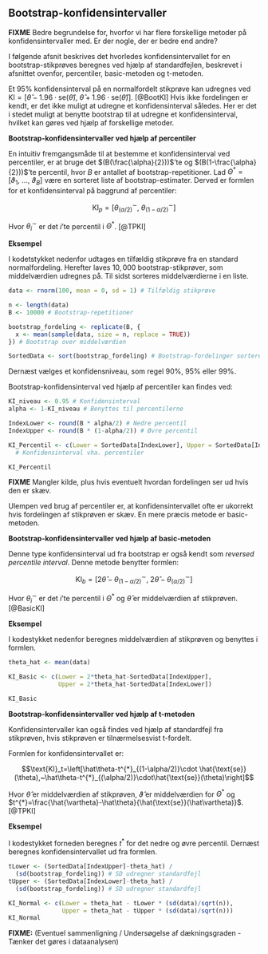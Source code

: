 ## Bootstrap-konfidensintervaller

__FIXME__ Bedre begrundelse for, hvorfor vi har flere forskellige metoder på konfidensintervaller med. Er der nogle, der er bedre end andre? 

I følgende afsnit beskrives det hvorledes konfidensintervallet for en bootstrap-stikprøves beregnes ved hjælp af standardfejlen, beskrevet i afsnittet ovenfor, percentiler, basic-metoden og t-metoden. 

Et $95\%$ konfidensinterval på en normalfordelt stikprøve kan udregnes ved $\text{KI} = [\hat\theta - 1.96\cdot \text{se}(\hat\theta),~\hat\theta + 1.96\cdot  \text{se}(\hat\theta)]$. [@BootKI] Hvis ikke fordelingen er kendt, er det ikke muligt at udregne et konfidensinterval således. Her er det i stedet muligt at benytte bootstrap til at udregne et konfidensinterval, hvilket kan gøres ved hjælp af forskellige metoder.

__Bootstrap-konfidensintervaller ved hjælp af percentiler__

En intuitiv fremgangsmåde til at bestemme et konfidensinterval ved percentiler, er at bruge det $(B(\frac{\alpha}{2}))$'te og $(B(1-\frac{\alpha}{2}))$'te percentil, hvor $B$ er antallet af bootstrap-repetitioner. Lad $\Theta^* = [\vartheta_1,~ \ldots,~\vartheta_B]$ være en sorteret liste af bootstrap-estimater. Derved er formlen for et konfidensinterval på baggrund af percentiler: 

$$\text{KI}_p = \left[\theta^{{\sim}}_{(\alpha/2)},~\theta^{{\sim}}_{(1-\alpha/2)}\right]$$

Hvor $\theta^{\sim}_i$ er det $i$'te percentil i $\Theta^*$. [@TPKI]  


__Eksempel__

I kodetstykket nedenfor udtages en tilfældig stikprøve fra en standard normalfordeling. Herefter laves $10,000$ bootstrap-stikprøver, som middelværdien udregnes på. Til sidst sorteres middelværdierne i en liste.

```r
data <- rnorm(100, mean = 0, sd = 1) # Tilfældig stikprøve

n <- length(data)
B <- 10000 # Bootstrap-repetitioner

bootstrap_fordeling <- replicate(B, {
  x <- mean(sample(data, size = n, replace = TRUE))
}) # Bootstrap over middelværdien

SortedData <- sort(bootstrap_fordeling) # Bootstrap-fordelinger sorteret

```

Dernæst vælges et konfidensniveau, som regel $90\%$, $95\%$ eller $99\%$.

Bootstrap-konfidensinterval ved hjælp af percentiler kan findes ved:
```r
KI_niveau <- 0.95 # Konfidensinterval
alpha <- 1-KI_niveau # Benyttes til percentilerne

IndexLower <- round(B * alpha/2) # Nedre percentil
IndexUpper <- round(B * (1-alpha/2)) # Øvre percentil

KI_Percentil <- c(Lower = SortedData[IndexLower], Upper = SortedData[IndexUpper])
  # Konfidensinterval vha. percentiler

KI_Percentil
```

__FIXME__ Mangler kilde, plus hvis eventuelt hvordan fordelingen ser ud hvis den er skæv.

Ulempen ved brug af percentiler er, at konfidensintervallet ofte er ukorrekt hvis fordelingen af stikprøven er skæv. En mere præcis metode er basic-metoden. 

__Bootstrap-konfidensintervaller ved hjælp af basic-metoden__

Denne type konfidensinterval ud fra bootstrap er også kendt som _reversed percentile interval_. Denne metode benytter formlen:

$$\text{KI}_b = \left[2\hat\theta- \theta^{{\sim}}_{(1-\alpha/2)}, ~ 2\hat\theta- \theta^{{\sim}}_{(\alpha/2)}\right]$$

Hvor $\theta^{\sim}_i$ er det $i$'te percentil i $\Theta^*$ og $\hat\theta$ er middelværdien af stikprøven. [@BasicKI]

__Eksempel__

I kodestykket nedenfor beregnes middelværdien af stikprøven og benyttes i formlen.

```r
theta_hat <- mean(data)

KI_Basic <- c(Lower = 2*theta_hat-SortedData[IndexUpper],
              Upper = 2*theta_hat-SortedData[IndexLower])

KI_Basic
```

__Bootstrap-konfidensintervaller ved hjælp af t-metoden__

Konfidensintervaller kan også findes ved hjælp af standardfejl fra stikprøven, hvis stikprøven er tilnærmelsesvist t-fordelt.

Formlen for konfidensintervallet er: 

$$\text{KI}_t=\left[\hat\theta-t^{*}_{(1-\alpha/2)}\cdot \hat{\text{se}}(\theta),~\hat\theta-t^{*}_{(\alpha/2)}\cdot\hat{\text{se}}(\theta)\right]$$ 

Hvor $\hat\theta$ er middelværdien af stikprøven, $\hat{\vartheta}$ er middelværdien for $\Theta^*$ og $t^{*}=\frac{\hat{\vartheta}-\hat\theta}{\hat{\text{se}}(\hat\vartheta)}$. [@TPKI]

__Eksempel__

I kodestykket forneden beregnes $t^{*}$ for det nedre og øvre percentil. Dernæst beregnes konfidensintervallet ud fra formlen. 

```r
tLower <- (SortedData[IndexUpper]-theta_hat) /
  (sd(bootstrap_fordeling)) # SD udregner standardfejl
tUpper <- (SortedData[IndexLower]-theta_hat) /
  (sd(bootstrap_fordeling)) # SD udregner standardfejl

KI_Normal <- c(Lower = theta_hat - tLower * (sd(data)/sqrt(n)),
               Upper = theta_hat - tUpper * (sd(data)/sqrt(n)))
KI_Normal
```

__FIXME:__ (Eventuel sammenligning / Undersøgelse af dækningsgraden - Tænker det gøres i dataanalysen)
